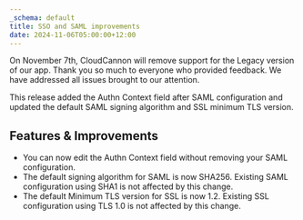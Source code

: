 ```yaml
---
_schema: default
title: SSO and SAML improvements
date: 2024-11-06T05:00:00+12:00
---
```

On November 7th, CloudCannon will remove support for the Legacy version of our app. Thank you so much to everyone who provided feedback. We have addressed all issues brought to our attention.

This release added the Authn Context field after SAML configuration and updated the default SAML signing algorithm and SSL minimum TLS version.

## Features & Improvements

* You can now edit the Authn Context field without removing your SAML configuration.
* The default signing algorithm for SAML is now SHA256. Existing SAML configuration using SHA1 is not affected by this change.
* The default Minimum TLS version for SSL is now 1.2. Existing SSL configuration using TLS 1.0 is not affected by this change.